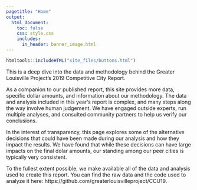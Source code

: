 ---
pagetitle: "Home"
output: 
  html_document:
    toc: false
    css: style.css
    includes:
      in_header: banner_image.html
---

```{r echo=FALSE}
htmltools::includeHTML("site_files/buttons.html")
```

This is a deep dive into the data and methodology behind the Greater Louisville Project's 2019 Competitive City Report.

As a companion to our published report, this site provides more data, specific dollar amounts, and information about our methodology. The data and analysis included in this year's report is complex, and many steps along the way involve human judgement. We have engaged outside experts, run multiple analyses, and consulted community partners to help us verify our conclusions.

In the interest of transparency, this page explores some of the alternative decisions that could have been made during our analysis and how they impact the results. We have found that while these decisions can have large impacts on the final dolar amounts, our standing among our peer cities is typically very consistent.

To the fullest extent possible, we make available all of the data and analysis used to create this report. You can find the raw data and the code used to analyze it here: https://github.com/greaterlouisvilleproject/CCU19.


